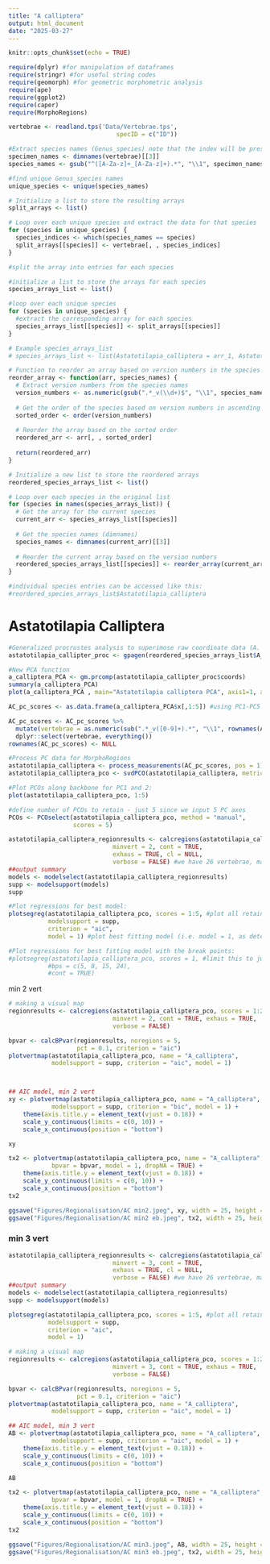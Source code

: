 ---
title: "A calliptera"
output: html_document
date: "2025-03-27"
---

```{r setup, include=FALSE}
knitr::opts_chunk$set(echo = TRUE)
```

```{r Libraries}
require(dplyr) #for manipulation of dataframes
require(stringr) #for useful string codes
require(geomorph) #for geometric morphometric analysis
require(ape)
require(ggplot2)
require(caper)
require(MorphoRegions)
```

```{r}
vertebrae <- readland.tps('Data/Vertebrae.tps',
                              specID = c("ID"))
```

```{r Split into Multiple Species}

#Extract species names (Genus_species) note that the index will be preserved for splitting the array
specimen_names <- dimnames(vertebrae)[[3]]
species_names <- gsub("^([A-Za-z]+_[A-Za-z]+).*", "\\1", specimen_names)

#find unique Genus_species names
unique_species <- unique(species_names)

# Initialize a list to store the resulting arrays
split_arrays <- list()

# Loop over each unique species and extract the data for that species
for (species in unique_species) {
  species_indices <- which(species_names == species)
  split_arrays[[species]] <- vertebrae[, , species_indices]
}

#split the array into entries for each species

#initialize a list to store the arrays for each species
species_arrays_list <- list()

#loop over each unique species
for (species in unique_species) {
  #extract the corresponding array for each species
  species_arrays_list[[species]] <- split_arrays[[species]]
}

# Example species_arrays_list
# species_arrays_list <- list(Astatotilapia_calliptera = arr_1, Astatotilapia_another_species = arr_2, ...)

# Function to reorder an array based on version numbers in the species names
reorder_array <- function(arr, species_names) {
  # Extract version numbers from the species names
  version_numbers <- as.numeric(gsub(".*_v(\\d+)$", "\\1", species_names))
  
  # Get the order of the species based on version numbers in ascending order
  sorted_order <- order(version_numbers)
  
  # Reorder the array based on the sorted order
  reordered_arr <- arr[, , sorted_order]
  
  return(reordered_arr)
}

# Initialize a new list to store the reordered arrays
reordered_species_arrays_list <- list()

# Loop over each species in the original list
for (species in names(species_arrays_list)) {
  # Get the array for the current species
  current_arr <- species_arrays_list[[species]]
  
  # Get the species names (dimnames)
  species_names <- dimnames(current_arr)[[3]]
  
  # Reorder the current array based on the version numbers
  reordered_species_arrays_list[[species]] <- reorder_array(current_arr, species_names)
}

#individual species entries can be accessed like this:
#reordered_species_arrays_list$Astatotilapia_calliptera
```

# Astatotilapia Calliptera

```{r Procrustes Superimpostion on Vertebral Landmark Coordinates (Astatotilapia calliptera)}
#Generalized procrustes analysis to superimose raw coordinate data (A. calliptera)
astatotilapia_callipter_proc <- gpagen(reordered_species_arrays_list$A_Calliptera, Proj=TRUE, ProcD=TRUE, curves=NULL, surfaces=NULL)

#New PCA function
a_calliptera_PCA <- gm.prcomp(astatotilapia_callipter_proc$coords)
summary(a_calliptera_PCA)
plot(a_calliptera_PCA , main="Astatotilapia calliptera PCA", axis1=1, axis2=2, type="b", pch=19)
```

```{r Prepare PCA Data for MorphoRegion (Astatotilapia calliptera)}

AC_pc_scores <- as.data.frame(a_calliptera_PCA$x[,1:5]) #using PC1-PC5 as collectively explains 95.5% of variation, rest is probably noise

AC_pc_scores <- AC_pc_scores %>%
  mutate(vertebrae = as.numeric(sub(".*_v([0-9]+).*", "\\1", rownames(AC_pc_scores)))) %>%
  dplyr::select(vertebrae, everything())
rownames(AC_pc_scores) <- NULL
```

```{r Preparing Data for MorphoRegion (Astatotilapia calliptera)}
#Process PC data for MorphoRegions
astatotilapia_calliptera <- process_measurements(AC_pc_scores, pos = 1)
astatotilapia_calliptera_pco <- svdPCO(astatotilapia_calliptera, metric = 'Manhattan')

#Plot PCOs along backbone for PC1 and 2:
plot(astatotilapia_calliptera_pco, 1:5)
```

```{r Determine number of PCOs to Retain (Astatotilapia calliptera)}
#define number of PCOs to retain - just 5 since we input 5 PC axes
PCOs <- PCOselect(astatotilapia_calliptera_pco, method = "manual",
                  scores = 5)
```

```{r Testing Number of Regions in Vertebral Column (Astatotilapia calliptera)}

astatotilapia_calliptera_regionresults <- calcregions(astatotilapia_calliptera_pco, scores = PCOs, noregions = 8,
                             minvert = 2, cont = TRUE, 
                             exhaus = TRUE, cl = NULL,
                             verbose = FALSE) #we have 26 vertebrae, max number of regions is 8 (assuming 3 vertebrae per/region)
##output summary
models <- modelselect(astatotilapia_calliptera_regionresults)
supp <- modelsupport(models)
supp
```

```{r Plotting PCOs and Best Fitting Model (Astatotilapia calliptera)}
#Plot regressions for best model:
plotsegreg(astatotilapia_calliptera_pco, scores = 1:5, #plot all retained PCOs
           modelsupport = supp,
           criterion = "aic",
           model = 1) #plot best fitting model (i.e. model = 1, as determined by the BIC value)

#Plot regressions for best fitting model with the break points:
#plotsegreg(astatotilapia_calliptera_pco, scores = 1, #limit this to just PCO 1
           #bps = c(5, 8, 15, 24),
           #cont = TRUE)
```

min 2 vert
```{r}
# making a visual map
regionresults <- calcregions(astatotilapia_calliptera_pco, scores = 1:27, noregions = 6, 
                             minvert = 2, cont = TRUE, exhaus = TRUE,
                             verbose = FALSE)

bpvar <- calcBPvar(regionresults, noregions = 5,
                   pct = 0.1, criterion = "aic")
plotvertmap(astatotilapia_calliptera_pco, name = "A_calliptera",
            modelsupport = supp, criterion = "aic", model = 1)



## AIC model, min 2 vert
xy <- plotvertmap(astatotilapia_calliptera_pco, name = "A_calliptera",
            modelsupport = supp, criterion = "bic", model = 1) +
    theme(axis.title.y = element_text(vjust = 0.18)) +
    scale_y_continuous(limits = c(0, 10)) +
    scale_x_continuous(position = "bottom")

xy

tx2 <- plotvertmap(astatotilapia_calliptera_pco, name = "A_calliptera",
            bpvar = bpvar, model = 1, dropNA = TRUE) +
    theme(axis.title.y = element_text(vjust = 0.18)) +
    scale_y_continuous(limits = c(0, 10)) +
    scale_x_continuous(position = "bottom")
tx2

ggsave("Figures/Regionalisation/AC min2.jpeg", xy, width = 25, height = 15, units = "cm")
ggsave("Figures/Regionalisation/AC min2 eb.jpeg", tx2, width = 25, height = 15, units = "cm")

```

### min 3 vert

```{r}

astatotilapia_calliptera_regionresults <- calcregions(astatotilapia_calliptera_pco, scores = PCOs, noregions = 8,
                             minvert = 3, cont = TRUE, 
                             exhaus = TRUE, cl = NULL,
                             verbose = FALSE) #we have 26 vertebrae, max number of regions is 8 (assuming 3 vertebrae per/region)
##output summary
models <- modelselect(astatotilapia_calliptera_regionresults)
supp <- modelsupport(models)
```


```{r}
plotsegreg(astatotilapia_calliptera_pco, scores = 1:5, #plot all retained PCOs
           modelsupport = supp,
           criterion = "aic",
           model = 1) 
```


```{r}
# making a visual map
regionresults <- calcregions(astatotilapia_calliptera_pco, scores = 1:27, noregions = 6, 
                             minvert = 3, cont = TRUE, exhaus = TRUE,
                             verbose = FALSE)

bpvar <- calcBPvar(regionresults, noregions = 5,
                   pct = 0.1, criterion = "aic")
plotvertmap(astatotilapia_calliptera_pco, name = "A_calliptera",
            modelsupport = supp, criterion = "aic", model = 1)

## AIC model, min 3 vert
AB <- plotvertmap(astatotilapia_calliptera_pco, name = "A_calliptera",
            modelsupport = supp, criterion = "aic", model = 1) +
    theme(axis.title.y = element_text(vjust = 0.18)) +
    scale_y_continuous(limits = c(0, 10)) +
    scale_x_continuous(position = "bottom")

AB

tx2 <- plotvertmap(astatotilapia_calliptera_pco, name = "A_calliptera",
            bpvar = bpvar, model = 1, dropNA = TRUE) +
    theme(axis.title.y = element_text(vjust = 0.18)) +
    scale_y_continuous(limits = c(0, 10)) +
    scale_x_continuous(position = "bottom")
tx2

ggsave("Figures/Regionalisation/AC min3.jpeg", AB, width = 25, height = 15, units = "cm")
ggsave("Figures/Regionalisation/AC min3 eb.jpeg", tx2, width = 25, height = 15, units = "cm")
```







